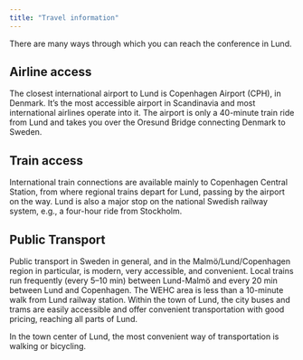 ```yaml
---
title: "Travel information"
---
```


There are many ways through which you can reach the conference in Lund.

## Airline access
The closest international airport to Lund is Copenhagen Airport (CPH), in Denmark. It’s the most accessible airport in Scandinavia and most international airlines operate into it. The airport is only a 40-minute train ride from Lund and takes you over the Oresund Bridge connecting Denmark to Sweden.

## Train access
International train connections are available mainly to Copenhagen Central Station, from where regional trains depart for Lund, passing by the airport on the way. Lund is also a major stop on the national Swedish railway system, e.g., a four-hour ride from Stockholm.

## Public Transport
Public transport in Sweden in general, and in the Malmö/Lund/Copenhagen region in particular, is modern, very accessible, and convenient. Local trains run frequently (every 5–10 min) between Lund-Malmö and every 20 min between Lund and Copenhagen. The WEHC area is less than a 10-minute walk from Lund railway station. Within the town of Lund, the city buses and trams are easily accessible and offer convenient transportation with good pricing, reaching all parts of Lund.

In the town center of Lund, the most convenient way of transportation is walking or bicycling.
